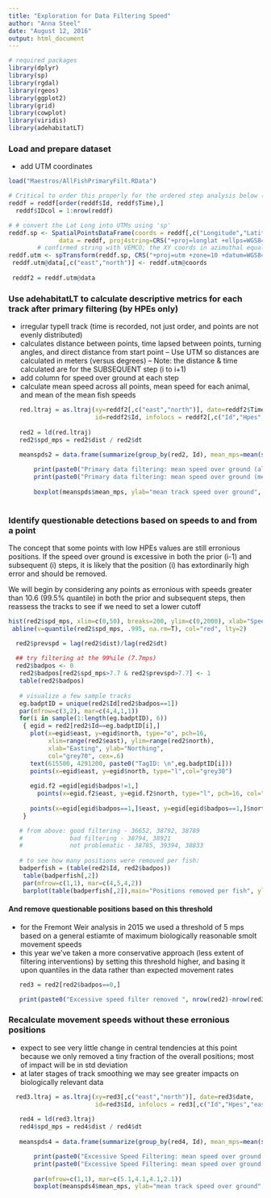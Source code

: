 ```yaml
---
title: "Exploration for Data Filtering Speed"
author: "Anna Steel"
date: "August 12, 2016"
output: html_document
---
```


```r
# required packages
library(dplyr)
library(sp)
library(rgdal)
library(rgeos)
library(ggplot2)
library(grid) 
library(cowplot)
library(viridis)
library(adehabitatLT)
```

### Load and prepare dataset 
- add UTM coordinates
```r
load("Maestros/AllFishPrimaryFilt.RData")

# Critical to order this properly for the ordered step analysis below (TypeI)
reddf = reddf[order(reddf$Id, reddf$Time),]  
  reddf$IDcol = 1:nrow(reddf)

# # convert the Lat Long into UTMs using 'sp'
reddf.sp <- SpatialPointsDataFrame(coords = reddf[,c("Longitude","Latitude")], 
              data = reddf, proj4string=CRS("+proj=longlat +ellps=WGS84 +datum=WGS84 +no_defs"))
        # confirmed string with VEMCO; the XY coords in azimuthal equal area
reddf.utm <- spTransform(reddf.sp, CRS("+proj=utm +zone=10 +datum=WGS84 +units=m +no_defs +ellps=WGS84 +towgs84=0,0,0"))
 reddf.utm@data[,c("east","north")] <- reddf.utm@coords
 
 reddf2 = reddf.utm@data    
```

### Use adehabitatLT to calculate descriptive metrics for each track after primary filtering (by HPEs only)
- irregular typeII track (time is recorded, not just order, and points are not evenly distributed)
- calculates distance between points, time lapsed between points, turning angles, and direct distance from start point
-- Use UTM so distances are calculated in meters (versus degrees)
-- Note: the distance & time calculated are for the SUBSEQUENT step (i to i+1)
- add column for speed over ground at each step
- calculate mean speed across all points, mean speed for each animal, and mean of the mean fish speeds
```r
   red.ltraj = as.ltraj(xy=reddf2[,c("east","north")], date=reddf2$Time, 
                        id=reddf2$Id, infolocs = reddf2[,c("Id","Hpes","east","north")])
 
   red2 = ld(red.ltraj)
   red2$spd_mps = red2$dist / red2$dt
   
   meanspds2 = data.frame(summarize(group_by(red2, Id), mean_mps=mean(spd_mps, na.rm=T), sd_mps=sd(spd_mps, na.rm=T)))
```
```r
       print(paste0("Primary data filtering: mean speed over ground (all posisions) = ", round(mean(red2$spd_mps, na.rm=T),2), "(SD=", round(sd(red2$spd_mps, na.rm=T),2), ") meters per second"))
       print(paste0("Primary data filtering: mean speed over ground (mean of fish means) = ", round(mean(meanspds$mean_mps, na.rm=T),2), "(SD=", round(sd(meanspds$sd_mps, na.rm=T),2), ") meters per second"))
       
       boxplot(meanspds$mean_mps, ylab="mean track speed over ground", main="Mean Speed over Ground per Fish\n Primary Data Filtering")
    
```

### Identify questionable detections based on speeds to and from a point
The concept that some points with low HPEs values are still erronious positions.
If the speed over ground is excessive in both the prior (i-1) and subsequent (i) steps, it is likely that the position (i) has extordinarily high error and should be removed. 

We will begin by considering any points as erronious with speeds greater than 10.6 (99.5% quantile) in both the prior and subsequent steps, then reassess the tracks to see if we need to set a lower cutoff
```r
hist(red2$spd_mps, xlim=c(0,50), breaks=200, ylim=c(0,2000), xlab="Speed over Ground", main="Speed over Ground, Between Consecutive Points\nPrimary Data Filtering")
 abline(v=quantile(red2$spd_mps, .995, na.rm=T), col="red", lty=2)
```
```r
  red2$prevspd = lag(red2$dist)/lag(red2$dt)
 
  ## try filtering at the 99%ile (7.7mps)
  red2$badpos <- 0
   red2$badpos[red2$spd_mps>7.7 & red2$prevspd>7.7] <- 1
   table(red2$badpos)
   
   # visualize a few sample tracks
   eg.badptID = unique(red2$Id[red2$badpos==1])
   par(mfrow=c(3,2), mar=c(4,4,1,1))
   for(i in sample(1:length(eg.badptID), 6))
    { egid = red2[red2$Id==eg.badptID[i],] 
      plot(x=egid$east, y=egid$north, type="o", pch=16, 
           xlim=range(red2$east), ylim=range(red2$north), 
           xlab="Easting", ylab="Northing",
           col="grey70", cex=.6)
      text(615500, 4291200, paste0("TagID: \n",eg.badptID[i]))
      points(x=egid$east, y=egid$north, type="l",col="grey30")
        
      egid.f2 =egid[egid$badpos!=1,] 
        points(x=egid.f2$east, y=egid.f2$north, type="l", pch=16, col="steelblue")
        
      points(x=egid[egid$badpos==1,]$east, y=egid[egid$badpos==1,]$north, col="red", cex=2, lwd=2)
    }
```
```r
   # from above: good filtering - 36652, 38792, 38789
   #             bad filtering - 38794, 38921
   #             not problematic - 38785, 39394, 38833
   
   # to see how many positions were removed per fish:
   badperfish = (table(red2$Id, red2$badpos))
    table(badperfish[,2])
    par(mfrow=c(1,1), mar=c(4,5,4,2))
    barplot(table(badperfish[,2]),main="Positions removed per fish", ylab="Frequency", space=.05, axis.lty=1)
```

#### And remove questionable positions based on this threshold
- for the Fremont Weir analysis in 2015 we used a threshold of 5 mps based on a general estiamte of maximum biologically reasonable smolt movement speeds
- this year we've taken a more conservative approach (less extent of filtering interventions) by setting this threshold higher, and basing it upon quantiles in the data rather than expected movement rates
```r
   red3 = red2[red2$badpos==0,]
```
```r
   print(paste0("Excessive speed filter removed ", nrow(red2)-nrow(red3)," positions, or ", round((nrow(red2)-nrow(red3)) / nrow(red2),3),"% of recorded positions"))
```
    
### Recalculate movement speeds without these erronious positions
- expect to see very little change in central tendencies at this point because we only removed a tiny fraction of the overall positions; most of impact will be in std deviation
- at later stages of track smoothing we may see greater impacts on biologically relevant data
``` r
  red3.ltraj = as.ltraj(xy=red3[,c("east","north")], date=red3$date, 
                        id=red3$Id, infolocs = red3[,c("Id","Hpes","east","north")])
 
   red4 = ld(red3.ltraj)
   red4$spd_mps = red4$dist / red4$dt
   
   meanspds4 = data.frame(summarize(group_by(red4, Id), mean_mps=mean(spd_mps, na.rm=T), sd_mps=sd(spd_mps, na.rm=T)))
```
```r
       print(paste0("Excessive Speed Filtering: mean speed over ground (all posisions) = ", round(mean(red4$spd_mps, na.rm=T),2), "(SD=", round(sd(red4$spd_mps, na.rm=T),2), ") meters per second"))
       print(paste0("Excessive Speed Filtering: mean speed over ground (mean of fish means) = ", round(mean(meanspds4$mean_mps, na.rm=T),2), "(SD=", round(sd(meanspds4$sd_mps, na.rm=T),2), ") meters per second"))
       
       par(mfrow=c(1,1), mar=c(5.1,4.1,4.1,2.1))
       boxplot(meanspds4$mean_mps, ylab="mean track speed over ground", main="Mean Speed over Ground per Fish\n Excessive Speed Filtering")
    
```    
